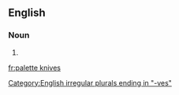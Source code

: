 ==English==

===Noun===
{{head|en|head=[[palette]] [[knives]]}}

# {{plural of|palette knife}}

[[Category:English irregular plurals ending in "-ves"]]

[[fr:palette knives]]